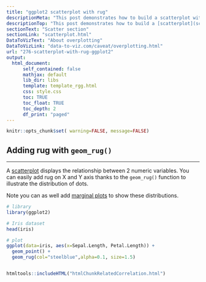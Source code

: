 ```yaml
---
title: "ggplot2 scatterplot with rug"
descriptionMeta: "This post demonstrates how to build a scatterplot with rug with R and ggplot2. Adding rug gives insight about variable distribution and is especially helpful when overlapping happens."
descriptionTop: "This post demonstrates how to build a [scatterplot](scatterplot.html) with rug with `R` and [ggplot2](ggplot2-package.html). Adding rug gives insight about variable distribution and is especially helpful when markers overlap."
sectionText: "Scatter section"
sectionLink: "scatterplot.html"
DataToVizText: "About overplotting"
DataToVizLink: "data-to-viz.com/caveat/overplotting.html"
url: "276-scatterplot-with-rug-ggplot2"
output:
  html_document:
      self_contained: false    
      mathjax: default
      lib_dir: libs
      template: template_rgg.html
      css: style.css
      toc: TRUE
      toc_float: TRUE
      toc_depth: 2
      df_print: "paged"
---
```



```r
knitr::opts_chunk$set( warning=FALSE, message=FALSE)
```

<div class="container">



# Adding rug with `geom_rug()`
***

<div class = "row">

<div class = "col-md-6  col-sm-12 align-self-center">

A [scatterplot](scatterplot.html) displays the relationship between 2 numeric variables. You can easily add rug on X and Y axis thanks to the `geom_rug()` function to illustrate the distribution of dots.

Note you can as well add [marginal plots](277-marginal-histogram-for-ggplot2.html) to show these distributions.
</div>


<div class = "col-md-6  col-sm-12">

```r
# library
library(ggplot2)

# Iris dataset
head(iris)

# plot
ggplot(data=iris, aes(x=Sepal.Length, Petal.Length)) +
  geom_point() +
  geom_rug(col="steelblue",alpha=0.1, size=1.5)
```
</div>
</div>



```r
```









<!-- Close container -->
</div>




```r
htmltools::includeHTML("htmlChunkRelatedCorrelation.html")
```
